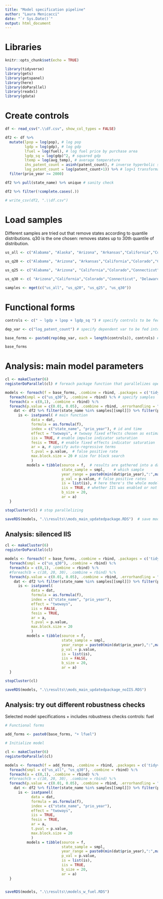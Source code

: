 ```yaml
---
title: "Model specification pipeline"
author: "Laura Menicacci"
date: "`r Sys.Date()`"
output: html_document
---
```


# Libraries

```r
knitr::opts_chunk$set(echo = TRUE)

library(tidyverse)
library(gets)
library(getspanel)
library(here)
library(doParallel)
library(readxl)
library(gdata)

```

# Create controls

```r

df <- read_csv(".\\df.csv", show_col_types = FALSE)

df2 <- df %>% 
  mutate(lpop = log(pop), # log pop
         lgdp = log(gdp), # log gdp
         lfuel = log(fuel), # log fuel price by purchase area 
         lgdp_sq = log(gdp)^2, # squared gdp
         ltemp = log(avg_temp), # average temperature
         ihs_patent_count = asinh(patent_count), # inverse hyperbolic sine transformation
         log_patent_count = log(patent_count+1)) %>% # log+1 transformation
  filter(prio_year >= 2000)

df2 %>% pull(state_name) %>% unique # sanity check

df2 %>% filter(!complete.cases(.))

# write_csv(df2, ".\\df.csv")

```

# Load samples

Different samples are tried out that remove states according to quantile distributions. q30 is the one chosen: removes states up to 30th quantile of distribution. 
```r
us_all <- c("Alabama", "Alaska", "Arizona", "Arkansas","California","Colorado","Connecticut", "Delaware", "Florida","Georgia","Idaho","Illinois","Indiana","Iowa","Kansas","Kentucky","Louisiana","Maine","Maryland","Massachusetts","Michigan","Minnesota","Mississippi","Missouri","Montana","Nebraska","Nevada","New Hampshire","New Jersey", "New York", "New Mexico", "North Carolina", "North Dakota","Ohio", "Oklahoma", "Oregon", "Pennsylvania", "Rhode Island", "South Carolina","South Dakota", "Tennessee", "Texas", "Utah", "Vermont", "Virginia", "Washington","West Virginia","Wisconsin","Wyoming", "District of Columbia", "Hawaii")

us_q20 <- c("Alabama", "Arizona", "Arkansas","California","Colorado","Connecticut", "Delaware", "Florida","Georgia","Idaho","Illinois","Indiana","Iowa","Kansas","Kentucky","Louisiana","Maine","Maryland","Massachusetts","Michigan","Minnesota","Missouri","Nebraska","Nevada","New Hampshire","New Jersey", "New York", "New Mexico", "North Carolina", "Ohio", "Oklahoma", "Oregon", "Pennsylvania", "Rhode Island", "South Carolina","South Dakota", "Tennessee", "Texas", "Utah", "Vermont", "Virginia", "Washington","Wisconsin", "District of Columbia", "Hawaii")

us_q25 <- c("Alabama", "Arizona", "California","Colorado","Connecticut", "Delaware", "Florida","Georgia","Idaho","Illinois","Indiana","Iowa","Kansas","Kentucky","Louisiana","Maine","Maryland","Massachusetts","Michigan","Minnesota","Missouri","Nevada","New Hampshire","New Jersey", "New York", "New Mexico", "North Carolina", "Ohio", "Oklahoma", "Oregon", "Pennsylvania", "Rhode Island", "South Carolina","South Dakota", "Tennessee", "Texas", "Utah", "Vermont", "Virginia", "Washington","Wisconsin", "District of Columbia", "Hawaii")

us_q30 <- c( "Arizona","California","Colorado","Connecticut", "Delaware", "Florida","Georgia","Idaho","Illinois","Indiana","Iowa","Kentucky","Maryland","Massachusetts","Michigan","Minnesota","Missouri","Nevada","New Hampshire","New Jersey", "New York", "New Mexico", "North Carolina", "Ohio", "Oklahoma", "Oregon", "Pennsylvania", "Rhode Island", "South Carolina", "Tennessee", "Texas", "Utah","Virginia", "Washington","Wisconsin", "District of Columbia")

samples <- mget(c("us_all", "us_q20", "us_q25", "us_q30"))
```

# Functional forms

```r
controls <- c(" ~ lgdp + lpop + lgdp_sq ") # specify controls to be fed into model 

dep_var <- c("log_patent_count") # specify dependent var to be fed into model 

base_forms <- paste0(rep(dep_var, each = length(controls)), controls) # paste together

base_forms

```

# Analysis: main model parameters

```r

cl <- makeCluster(6) 
registerDoParallel(cl) # foreach package function that parallelizes operations to make it faster using %:% 

models <- foreach(f = base_forms, .combine = rbind, .packages = c('tidyverse', 'getspanel')) %:% # specify functional form 
  foreach(smpl = c("us_q30"), .combine = rbind) %:% # specify samples
  foreach(a = c(0,1), .combine = rbind) %:%
  foreach(p.value = c(0.01, 0.05), .combine = rbind, .errorhandling = "remove") %dopar% {
    dat <- df2 %>% filter(state_name %in% samples[[smpl]]) %>% filter(prio_year <= 2019) # iterate over samples 
      is <- isatpanel( # main function
            data = dat,
            formula = as.formula(f),
            index = c("state_name", "prio_year"), # id and time
            effect = "twoways", # twoway fixed effects chosen as estimator
            iis = TRUE, # enable impulse indicator saturation
            fesis = TRUE, # enable fixed effects indicator saturation
            ar = a, # specify auto-regressive terms
            t.pval = p.value,  # false positive rate
            max.block.size = 20 # size for block search 
            )
          models = tibble(source = f,  # results are gathered into a dataframe with the following information:
                          state_sample = smpl,    # which sample 
                          year_range = paste0(min(dat$prio_year),":",max(dat$prio_year)), # time series
                          p_val = p.value, # false positive rates 
                          is = list(is), # here there's the whole model output with results of interest
                          iis = TRUE, # whether IIS was enabled or not
                          b_size = 20,
                          ar = a)
  }

stopCluster(cl) # stop parallelizing 

saveRDS(models, ".\\results\\mods_main_updatedpackage.RDS")  # save model output 
```

## Analysis: silenced IIS 

```r
cl <- makeCluster(6)
registerDoParallel(cl)

models <- foreach(f = base_forms, .combine = rbind, .packages = c('tidyverse', 'getspanel')) %:%
  foreach(smpl = c("us_q30"), .combine = rbind) %:%
  foreach(a = c(0,1), .combine = rbind) %:%
  #foreach(b = c(10, 20, 30), .combine = rbind) %:%
  foreach(p.value = c(0.01, 0.05), .combine = rbind, .errorhandling = "remove") %dopar% {
    dat <- df2 %>% filter(state_name %in% samples[[smpl]]) %>% filter(prio_year <= 2019)
      is <- isatpanel(
            data = dat,
            formula = as.formula(f),
            index = c("state_name", "prio_year"),
            effect = "twoways",
            iis = FALSE,
            fesis = TRUE,
            ar = a,
            t.pval = p.value,
            max.block.size = 20
            )
          models = tibble(source = f, 
                          state_sample = smpl,      
                          year_range = paste0(min(dat$prio_year),":",max(dat$prio_year)),
                          p_val = p.value, 
                          is = list(is),
                          iis = FALSE,
                          b_size = 20,
                          ar = a)
  }

stopCluster(cl)

saveRDS(models, ".\\results\\mods_main_updatedpackage_noIIS.RDS")
```


## Analysis: try out different robustness checks

Selected model specifications + includes robustness checks controls: fuel

```r

# Functional forms

add_forms <- paste0(base_forms, "+ lfuel")

# Initialize model

cl <- makeCluster(6)
registerDoParallel(cl)

models <- foreach(f = add_forms, .combine = rbind, .packages = c('tidyverse', 'getspanel')) %:%
  foreach(smpl = c("us_all", "us_q30"), .combine = rbind) %:%
  foreach(a = c(0,1), .combine = rbind) %:%
  #foreach(b = c(10, 20, 30), .combine = rbind) %:%
  foreach(p.value = c(0.01, 0.05), .combine = rbind, .errorhandling = "remove") %dopar% {
    dat <- df2 %>% filter(state_name %in% samples[[smpl]]) %>% filter(prio_year <= 2019)
      is <- isatpanel(
            data = dat,
            formula = as.formula(f),
            index = c("state_name", "prio_year"),
            effect = "twoways",
            iis = TRUE,
            fesis = TRUE,
            ar = a,
            t.pval = p.value,
            max.block.size = 20
            )
          models = tibble(source = f, 
                          state_sample = smpl, 
                          year_range = paste0(min(dat$prio_year),":",max(dat$prio_year)), 
                          p_val = p.value, 
                          is = list(is),
                          iis = TRUE,
                          b_size = 20,
                          ar = a)
  }


saveRDS(models, ".\\results\\models_w_fuel.RDS")

```

